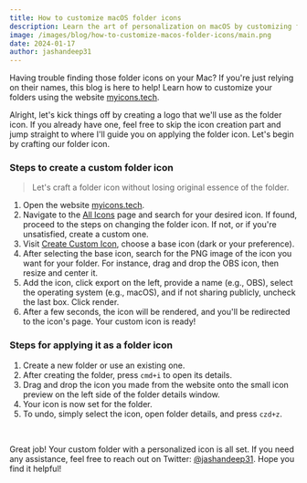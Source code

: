 ```yaml
---
title: How to customize macOS folder icons
description: Learn the art of personalization on macOS by customizing folder icons. Elevate your desktop experience with unique visuals that reflect your style effortlessly. Unleash creativity and enhance organization with this step-by-step guide.
image: /images/blog/how-to-customize-macos-folder-icons/main.png
date: 2024-01-17
author: jashandeep31
---
```


Having trouble finding those folder icons on your Mac? If you're just relying on their names, this blog is here to help! Learn how to customize your folders using the website [myicons.tech](https://myicons.tech/).

Alright, let's kick things off by creating a logo that we'll use as the folder icon. If you already have one, feel free to skip the icon creation part and jump straight to where I'll guide you on applying the folder icon. Let's begin by crafting our folder icon.

### Steps to create a custom folder icon

> Let's craft a folder icon without losing original essence of the folder.

1. Open the website [myicons.tech](https://myicons.tech/).
2. Navigate to the [All Icons](https://myicons.tech/icons) page and search for your desired icon. If found, proceed to the steps on changing the folder icon. If not, or if you're unsatisfied, create a custom one.
3. Visit [Create Custom Icon](https://myicons.tech/create), choose a base icon (dark or your preference).
4. After selecting the base icon, search for the PNG image of the icon you want for your folder. For instance, drag and drop the OBS icon, then resize and center it.
5. Add the icon, click export on the left, provide a name (e.g., OBS), select the operating system (e.g., macOS), and if not sharing publicly, uncheck the last box. Click render.
6. After a few seconds, the icon will be rendered, and you'll be redirected to the icon's page. Your custom icon is ready!

### Steps for applying it as a folder icon

1. Create a new folder or use an existing one.
2. After creating the folder, press `cmd+i` to open its details.
3. Drag and drop the icon you made from the website onto the small icon preview on the left side of the folder details window.
4. Your icon is now set for the folder.
5. To undo, simply select the icon, open folder details, and press `czd+z`.

<br />

Great job! Your custom folder with a personalized icon is all set. If you need any assistance, feel free to reach out on Twitter: [@jashandeep31](https://twitter.com/jashandeep31). Hope you find it helpful!

